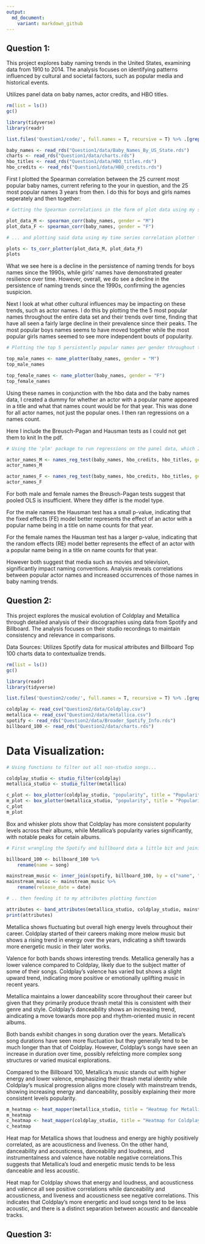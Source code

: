```yaml
---
output:
  md_document:
    variant: markdown_github
---
```


## Question 1:

This project explores baby naming trends in the United States, examining data from 1910 to 2014. The analysis focuses on identifying patterns influenced by cultural and societal factors, such as popular media and historical events.

Utilizes panel data on baby names, actor credits, and HBO titles.

```r

rm(list = ls())
gc() 

library(tidyverse)
library(readr)

list.files('Question1/code/', full.names = T, recursive = T) %>% .[grepl('.R', .)] %>% as.list() %>% walk(~source(.))

baby_names <- read_rds("Question1/data/Baby_Names_By_US_State.rds")
charts <- read_rds("Question1/data/charts.rds")
hbo_titles <- read_rds("Question1/data/HBO_titles.rds")
hbo_credits <- read_rds("Question1/data/HBO_credits.rds")

```

First I plotted the Spearman correlation between the 25 current most popular baby names, current refering to the your in question, and the 25 most popular names 3 years from then. I do this for boys and girls names seperately and then together:

```r

# Getting the Spearman correlations in the form of plot data using my spearman_plot function...

plot_data_M <- spearman_corr(baby_names, gender = "M")
plot_data_F <- spearman_corr(baby_names, gender = "F")

# ... and plotting said data using my time series correlation plotter function.

plots <- ts_corr_plotter(plot_data_M, plot_data_F)
plots

```

What we see here is a decline in the persistence of naming trends for boys names since the 1990s, while girls' names have demonstrated greater resilience over time. However, overall, we do see a decline in the persistence of naming trends since the 1990s, confirming the agencies suspicion.

Next I look at what other cultural influences may be impacting on these trends, such as actor names. I do this by plotting the the 5 most popular names throughout the entire data set and their trends over time, finding that have all seen a fairly large decline in their prevalence since their peaks. The most popular boys names seems to have moved together while the most popular girls names seemed to see more independent bouts of popularity. 

```r

# Plotting the top 5 persistently popular names per gender throughout the years

top_male_names <- name_plotter(baby_names, gender = "M")
top_male_names

top_female_names <- name_plotter(baby_names, gender = "F")
top_female_names

```

Using these names in conjunction with the hbo data and the baby names data, I created a dummy for whether an actor with a popular name appeared in a title and what that names count would be for that year. This was done for all actor names, not just the popular ones. I then ran regressions on a names count.

Here I include the Breusch-Pagan and Hausman tests as I could not get them to knit In the pdf.

```r

# Using the 'plm' package to run regressions on the panel data, which I employ using my names_reg function

actor_names_M <- names_reg_test(baby_names, hbo_credits, hbo_titles, gender = "M")
actor_names_M

actor_names_F <- names_reg_test(baby_names, hbo_credits, hbo_titles, gender = "F")
actor_names_F

```

For both male and female names the Breusch-Pagan tests suggest that pooled OLS is insufficient. Where they differ is the model type. 

For the male names the Hausman test has a small p-value, indicating that the fixed effects (FE) model better represents the effect of an actor with a popular name being in a title on name counts for that year. 

For the female names the Hausman test has a larger p-value, indicating that the random effects (RE) model better represents the effect of an actor with a popular name being in a title on name counts for that year. 

However both suggest that media such as movies and television, significantly impact naming conventions. Analysis reveals correlations between popular actor names and increased occurrences of those names in baby naming trends.

## Question 2:

This project explores the musical evolution of Coldplay and Metallica through detailed analysis of their discographies using data from Spotify and Billboard. The analysis focuses on their studio recordings to maintain consistency and relevance in comparisons.

Data Sources: Utilizes Spotify data for musical attributes and Billboard Top 100 charts data to contextualize trends.

```r
rm(list = ls()) 
gc() 

library(readr)
library(tidyverse)

list.files('Question2/code/', full.names = T, recursive = T) %>% .[grepl('.R', .)] %>% as.list() %>% walk(~source(.))

coldplay <- read_csv("Question2/data/Coldplay.csv")
metallica <- read_csv("Question2/data/metallica.csv")
spotify <- read_rds("Question2/data/Broader_Spotify_Info.rds")
billboard_100 <- read_rds("Question2/data/charts.rds")

```

# Data Visualization:

```r
# Using functions to filter out all non-studio songs...

coldplay_studio <- studio_filter(coldplay)
metallica_studio <- studio_filter(metallica)

c_plot <- box_plotter(coldplay_studio, "popularity", title = "Popularity by album (Coldplay)")
m_plot <- box_plotter(metallica_studio, "popularity", title = "Popularity by album (Metallica)")
c_plot
m_plot
```
Box and whisker plots show that Coldplay has more consistent popularity levels across their albums, while Metallica's popularity varies significantly, with notable peaks for cetain albums.

```r
# First wrangling the Spotify and billboard data a little bit and joining them...

billboard_100 <- billboard_100 %>% 
    rename(name = song)

mainstream_music <- inner_join(spotify, billboard_100, by = c("name", "artist"))
mainstream_music <- mainstream_music %>% 
    rename(release_date = date)

# .. then feeding it to my attributes plotting function

attributes <- band_attributes(metallica_studio, coldplay_studio, mainstream_music, band_name1 = "Metallica", band_name2 = "Coldplay", band_name3 = "Billboard100")
print(attributes)
```

Metallica shows fluctuating but overall high energy levels throughout their career. Coldplay started of their careers making more melow music but shows a rising trend in energy over the years, indicating a shift towards more energetic music in their later works.

Valence for both bands shows interesting trends. Metallica generally has a lower valence compared to Coldplay, likely due to the subject matter of some of their songs. Coldplay's valence has varied but shows a slight upward trend, indicating more positive or emotionally uplifting music in recent years.

Metallica maintains a lower danceability score throughout their career but given that they primarily produce thrash metal this is consistent with their genre and style. Coldplay's danceability shows an increasing trend, aindicating a move towards more pop and rhythm-oriented music in recent albums.

Both bands exhibit changes in song duration over the years. Metallica’s song durations have seen more fluctuation but they generally tend to be much longer than that of Coldplay. However, Coldplay's songs have seen an increase in duration over time, possibly refelcting more complex song structures or varied musical explorations.

Compared to the Billboard 100, Metallica's music stands out with higher energy and lower valence, emphasizing their thrash metal identity while Coldplay’s musical progression aligns more closely with mainstream trends, showing increasing energy and danceability, possibly explaining their more consistent levels popularity.

```r
m_heatmap <- heat_mapper(metallica_studio, title = "Heatmap for Metallica Songs")
m_heatmap
c_heatmap <- heat_mapper(coldplay_studio, title = "Heatmap for Coldplay Songs")
c_heatmap
```

Heat map for Metallica shows that loudness and energy are highly positively correlated, as are acousticness and liveness. On the other hand, danceability and acousticness, danceability and loudness, and instrumentalness and valence have notable negative correlations.This suggests that Metallica's loud and energetic music tends to be less danceable and less acoustic.

Heat map for Coldplay shows that energy and loudness, and acousticness and valence all see positive correlations while danceability and acousticness, and liveness and acousticness see negative correlations. This indicates that Coldplay's more energetic and loud songs tend to be less acoustic, and there is a distinct separation between acoustic and danceable tracks.

## Question 3:



